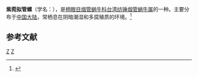 {{Speciesbox 
| taxon = Hemiphaedusa elamellata
| binomial_authority = (Schmacker et Boettger, 1894)
}}
'''紫菀拟管螺'''（学名：''{{lang|la|Hemiphaedusa elamellata}}''），是[[柄眼目|柄眼目]][[烟管蜗牛科|烟管蜗牛科]][[台湾纺锤烟管蜗牛属|台湾纺锤烟管蜗牛属]]的一种。主要分布于[[中国大陆|中国大陆]]，常栖息在阴暗潮湿和多腐殖质的环境。<ref>{{cite web|url=http://shell.sinica.edu.tw/chinese/shellbase_detail.php?science_no=6052|title=国际贝库：紫苑拟管螺|publisher=台湾贝类资料库|accessdate=2009-08-11}}</ref>

== 参考文献 ==
{{reflist}}
{{taxonbar}}
[[Category:_1894年描述的动物|Z]]
[[Category:台湾纺锤烟管蜗牛属|Z]]